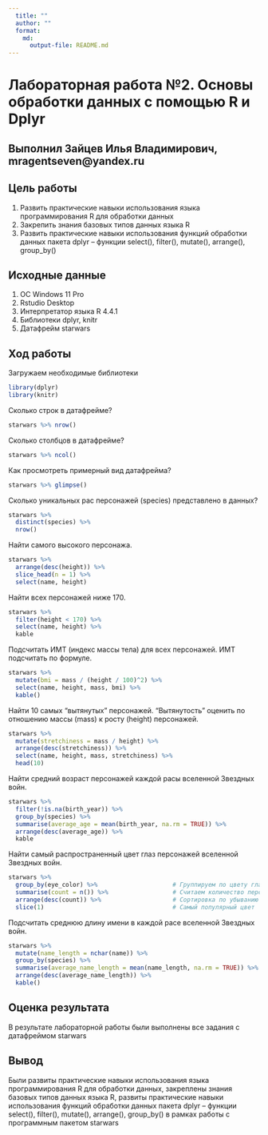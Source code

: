 ```yaml
---
  title: ""
  author: ""
  format: 
    md: 
      output-file: README.md
---
```


# Лабораторная работа №2. Основы обработки данных с помощью R и Dplyr

## Выполнил Зайцев Илья Владимирович, mragentseven@yandex.ru

## Цель работы 

1. Развить практические навыки использования языка программирования R для обработки данных
2. Закрепить знания базовых типов данных языка R
3. Развить практические навыки использования функций обработки данных пакета
dplyr – функции select(), filter(), mutate(), arrange(), group_by()

## Исходные данные

  1. ОС Windows 11 Pro
  2. Rstudio Desktop
  3. Интерпретатор языка R 4.4.1
  4. Библиотеки dplyr, knitr
  5. Датафрейм starwars

## Ход работы

Загружаем необходимые библиотеки

```r
library(dplyr)
library(knitr)
```
 
Сколько строк в датафрейме?

```r
starwars %>% nrow()
```
 
Сколько столбцов в датафрейме?

```r
starwars %>% ncol()
```
Как просмотреть примерный вид датафрейма?
  
```r
starwars %>% glimpse()
```
Сколько уникальных рас персонажей (species) представлено в данных?

```r
starwars %>%
  distinct(species) %>%
  nrow()
```
Найти самого высокого персонажа.

```r
starwars %>%
  arrange(desc(height)) %>%
  slice_head(n = 1) %>%
  select(name, height)
```
Найти всех персонажей ниже 170.
```r
starwars %>%
  filter(height < 170) %>%
  select(name, height) %>%
  kable
```
Подсчитать ИМТ (индекс массы тела) для всех персонажей. ИМТ подсчитать по
формуле.
```r
starwars %>%
  mutate(bmi = mass / (height / 100)^2) %>%
  select(name, height, mass, bmi) %>%
  kable()
```
Найти 10 самых “вытянутых” персонажей. “Вытянутость” оценить по отношению
массы (mass) к росту (height) персонажей.
```r
starwars %>%
  mutate(stretchiness = mass / height) %>%
  arrange(desc(stretchiness)) %>%            
  select(name, height, mass, stretchiness) %>% 
  head(10)    
```
Найти средний возраст персонажей каждой расы вселенной Звездных войн.
```r
starwars %>%
  filter(!is.na(birth_year)) %>%              
  group_by(species) %>%                       
  summarise(average_age = mean(birth_year, na.rm = TRUE)) %>% 
  arrange(desc(average_age)) %>%
  kable
```
Найти самый распространенный цвет глаз персонажей вселенной Звездных
войн.
```r
starwars %>%
  group_by(eye_color) %>%                     # Группируем по цвету глаз
  summarise(count = n()) %>%                  # Считаем количество персонажей
  arrange(desc(count)) %>%                    # Сортировка по убыванию
  slice(1)                                    # Самый популярный цвет
```
Подсчитать среднюю длину имени в каждой расе вселенной Звездных войн.
```r
starwars %>%
  mutate(name_length = nchar(name)) %>%
  group_by(species) %>%                       
  summarise(average_name_length = mean(name_length, na.rm = TRUE)) %>% 
  arrange(desc(average_name_length)) %>%
  kable()
```

## Оценка результата

В результате лабораторной работы были выполнены все задания с датафреймом starwars
   
## Вывод

Были развиты практические навыки использования языка программирования R для обработки данных, закреплены знания базовых типов данных языка R, развиты практические навыки использования функций обработки данных пакета dplyr – функции select(), filter(), mutate(), arrange(), group_by() в рамках работы с программным пакетом starwars

